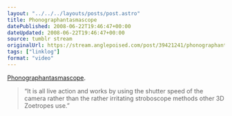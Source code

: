```yaml
---
layout: "../../../layouts/posts/post.astro"
title: Phonographantasmascope
datePublished: 2008-06-22T19:46:47+00:00
dateUpdated: 2008-06-22T19:46:47+00:00
source: tumblr stream
originalUrl: https://stream.anglepoised.com/post/39421241/phonographantasmascope-it-is-all-live-action
tags: ["linklog"]
format: "video"
---
```



<YouTube id="https://www.youtube.com/watch?v=to99C-0cLGE" />

[Phonographantasmascope][1].

> &ldquo;It is all live action and works by using the shutter speed of the camera rather than the rather irritating stroboscope methods other 3D Zoetropes use.&rdquo;

[1]: https://www.youtube.com/watch?v=to99C-0cLGE
